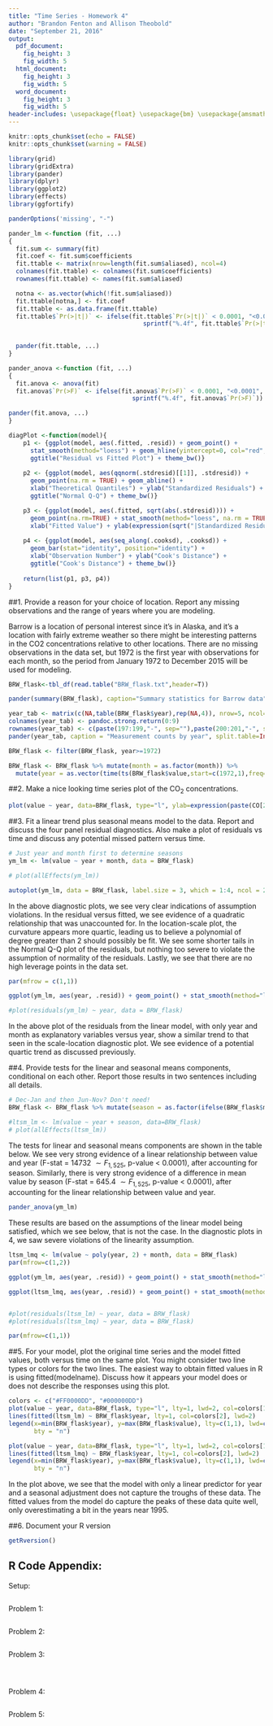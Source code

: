 ```yaml
---
title: "Time Series - Homework 4"
author: "Brandon Fenton and Allison Theobold"
date: "September 21, 2016"
output:
  pdf_document:
    fig_height: 3
    fig_width: 5
  html_document:
    fig_height: 3
    fig_width: 5
  word_document:
    fig_height: 3
    fig_width: 5
header-includes: \usepackage{float} \usepackage{bm} \usepackage{amsmath} \usepackage{amssymb} \usepackage{microtype}
---
```


```r
knitr::opts_chunk$set(echo = FALSE)
knitr::opts_chunk$set(warning = FALSE)

library(grid)
library(gridExtra)
library(pander)
library(dplyr)
library(ggplot2)
library(effects)
library(ggfortify)

panderOptions('missing', "-")

pander_lm <-function (fit, ...)
{
  fit.sum <- summary(fit)
  fit.coef <- fit.sum$coefficients
  fit.ttable <- matrix(nrow=length(fit.sum$aliased), ncol=4)
  colnames(fit.ttable) <- colnames(fit.sum$coefficients)
  rownames(fit.ttable) <- names(fit.sum$aliased)

  notna <- as.vector(which(!fit.sum$aliased))
  fit.ttable[notna,] <- fit.coef
  fit.ttable <- as.data.frame(fit.ttable)
  fit.ttable$`Pr(>|t|)` <- ifelse(fit.ttable$`Pr(>|t|)` < 0.0001, "<0.0001",
                                     sprintf("%.4f", fit.ttable$`Pr(>|t|)`))
  

  pander(fit.ttable, ...)
}

pander_anova <-function (fit, ...)
{
  fit.anova <- anova(fit)
  fit.anova$`Pr(>F)` <- ifelse(fit.anova$`Pr(>F)` < 0.0001, "<0.0001",
                                  sprintf("%.4f", fit.anova$`Pr(>F)`))

pander(fit.anova, ...)
}

diagPlot <-function(model){
    p1 <- {ggplot(model, aes(.fitted, .resid)) + geom_point() + 
      stat_smooth(method="loess") + geom_hline(yintercept=0, col="red", linetype="dashed") + xlab("Fitted Values") + ylab("Residuals") + 
      ggtitle("Residual vs Fitted Plot") + theme_bw()}
    
    p2 <- {ggplot(model, aes(qqnorm(.stdresid)[[1]], .stdresid)) +
      geom_point(na.rm = TRUE) + geom_abline() +
      xlab("Theoretical Quantiles") + ylab("Standardized Residuals") +
      ggtitle("Normal Q-Q") + theme_bw()} 

    p3 <- {ggplot(model, aes(.fitted, sqrt(abs(.stdresid)))) +
      geom_point(na.rm=TRUE) + stat_smooth(method="loess", na.rm = TRUE) + 
      xlab("Fitted Value") + ylab(expression(sqrt("|Standardized Residuals|"))) + ggtitle("Scale-Location") + theme_bw()}
    
    p4 <- {ggplot(model, aes(seq_along(.cooksd), .cooksd)) +
      geom_bar(stat="identity", position="identity") + 
      xlab("Observation Number") + ylab("Cook's Distance") +
      ggtitle("Cook's Distance") + theme_bw()}
    
    return(list(p1, p3, p4))
}
```


##1. Provide a reason for your choice of location. Report any missing observations and the range of years where you are modeling.
    
Barrow is a location of personal interest since it's in Alaska, and it's a location with fairly extreme weather so there might be interesting patterns in the CO2 concentrations relative to other locations.  There are no missing observations in the data set, but 1972 is the first year with observations for each month, so the period from January 1972 to December 2015 will be used for modeling.

```r
BRW_flask<-tbl_df(read.table("BRW_flask.txt",header=T)) 

pander(summary(BRW_flask), caption="Summary statistics for Barrow data")

year_tab <- matrix(c(NA,table(BRW_flask$year),rep(NA,4)), nrow=5, ncol=10, byrow = TRUE)
colnames(year_tab) <- pandoc.strong.return(0:9)
rownames(year_tab) <- c(paste(197:199,"-", sep=""),paste(200:201,"-", sep=""))
pander(year_tab, caption = "Measurement counts by year", split.table=Inf)

BRW_flask <- filter(BRW_flask, year>=1972)

BRW_flask <- BRW_flask %>% mutate(month = as.factor(month)) %>%
  mutate(year = as.vector(time(ts(BRW_flask$value,start=c(1972,1),freq=12))))

```


##2. Make a nice looking time series plot of the CO$_2$ concentrations.

```r

plot(value ~ year, data=BRW_flask, type="l", ylab=expression(paste(CO[2], "(",mu,"mol/mol)")))
```

##3. Fit a linear trend plus seasonal means model to the data. Report and discuss the four panel residual diagnostics. Also make a plot of residuals vs time and discuss any potential missed pattern versus time.

```r

# Just year and month first to determine seasons
ym_lm <- lm(value ~ year + month, data = BRW_flask)

# plot(allEffects(ym_lm))

autoplot(ym_lm, data = BRW_flask, label.size = 3, which = 1:4, ncol = 2)
```

 In the above diagnostic plots, we see very clear indications of assumption violations. In the residual versus fitted, we see evidence of a quadratic relationship that was unaccounted for. In the location-scale plot, the curvature appears more quartic, leading us to believe a polynomial of degree greater than 2 should possibly be fit. We see some shorter tails in the Normal Q-Q plot of the residuals, but nothing too severe to violate the assumption of normality of the residuals. Lastly, we see that there are no high leverage points in the data set. 
 
```r
par(mfrow = c(1,1))

ggplot(ym_lm, aes(year, .resid)) + geom_point() + stat_smooth(method="loess") + xlab("Year") + ylab("Residuals") + ggtitle("Residual vs Year") + theme_bw()

#plot(residuals(ym_lm) ~ year, data = BRW_flask)
``` 

In the above plot of the residuals from the linear model, with only year and month as explanatory variables versus year, show a similar trend to that seen in the scale-location diagnostic plot. We see evidence of a potential quartic trend as discussed previously. 

##4. Provide tests for the linear and seasonal means components, conditional on each other. Report those results in two sentences including all details.

```r

# Dec-Jan and then Jun-Nov? Don't need!
BRW_flask <- BRW_flask %>% mutate(season = as.factor(ifelse(BRW_flask$month %in% c(12,1:5), 1, 2)))

#ltsm_lm <- lm(value ~ year + season, data=BRW_flask)
# plot(allEffects(ltsm_lm))
```

The tests for linear and seasonal means components are shown in the table below. We see very strong evidence of a linear relationship between value and year (F-stat = 14732 $\sim F_{1, 525}$, p-value $<$ 0.0001), after accounting for season. Similarly, there is very strong evidence of a difference in mean value by season (F-stat = 645.4 $\sim F_{1, 525}$, p-value $<$ 0.0001), after accounting for the linear relationship between value and year. 

```r
pander_anova(ym_lm)

```

These results are based on the assumptions of the linear model being satisfied, which we see below, that is not the case. In the diagnostic plots in 4, we saw severe violations of the linearity assumption.   

```r

ltsm_lmq <- lm(value ~ poly(year, 2) + month, data = BRW_flask)
par(mfrow=c(1,2))

ggplot(ym_lm, aes(year, .resid)) + geom_point() + stat_smooth(method="loess") + xlab("Year") + ylab("Residuals") + ggtitle("Diagnostic for Linear Model") + theme_bw()

ggplot(ltsm_lmq, aes(year, .resid)) + geom_point() + stat_smooth(method="loess") + xlab("Year") + ylab("Residuals") + ggtitle("Diagnostic for Quadratic Model") + theme_bw()


#plot(residuals(ltsm_lm) ~ year, data = BRW_flask)
#plot(residuals(ltsm_lmq) ~ year, data = BRW_flask)

par(mfrow=c(1,1))

```

##5. For your model, plot the original time series and the model fitted values, both versus time on the same plot. You might consider two line types or colors for the two lines. The easiest way to obtain fitted values in R is using fitted(modelname). Discuss how it appears your model does or does not describe the responses using this plot.

```r
colors <- c("#FF0000DD", "#000000DD")
plot(value ~ year, data=BRW_flask, type="l", lty=1, lwd=2, col=colors[1], ylab=expression(paste(CO[2], "(",mu,"mol/mol)")))
lines(fitted(ltsm_lm) ~ BRW_flask$year, lty=1, col=colors[2], lwd=2)
legend(x=min(BRW_flask$year), y=max(BRW_flask$value), lty=c(1,1), lwd=c(2,2), col=colors, legend=c("Original","Fitted"),
       bty = "n")

```

```r

plot(value ~ year, data=BRW_flask, type="l", lty=1, lwd=2, col=colors[1], ylab=expression(paste(CO[2], "(",mu,"mol/mol)")))
lines(fitted(ltsm_lmq) ~ BRW_flask$year, lty=1, col=colors[2], lwd=2)
legend(x=min(BRW_flask$year), y=max(BRW_flask$value), lty=c(1,1), lwd=c(2,2), col=colors, legend=c("Original","Fitted (quadratic)"),
       bty = "n")
```

In the plot above, we see that the model with only a linear predictor for year and a seasonal adjustment does not capture the troughs of these data. The fitted values from the model do capture the peaks of these data quite well, only overestimating a bit in the years near 1995. 

##6. Document your R version 

```r
getRversion()
```

\pagebreak

## R Code Appendix:

Setup:
```r

```

Problem 1:
```r

```

Problem 2:
```r

```

Problem 3:
```r

```

```r

```

```r

```

Problem 4:
```r

```

Problem 5:
```r

```


